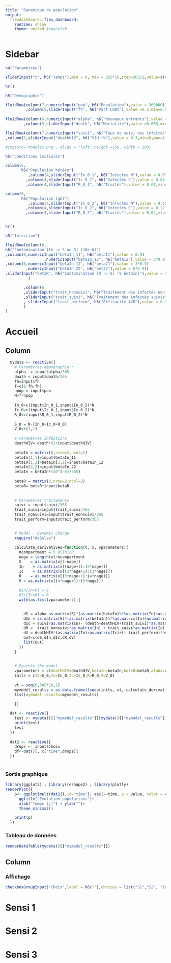```yaml
---
title: "Dynamique de population"
output: 
  flexdashboard::flex_dashboard:
    runtime: shiny
    theme: united #spacelab
---
```



Sidebar {.sidebar data-width=250}
===================================== 
```r
h4("Paramètres")

sliderInput("t", h5("Temps"),min = 0, max = 365*10,step=365/2,value=c(0,365*3))

hr()

h5("Démographie")

fluidRow(column(7,numericInput("pop", h6("Population"),value = 300000))
         ,column(5,sliderInput("fh", h6("Part LGBT"),value =0.2,min=0.05,max=0.7,step=0.1)))
   
fluidRow(column(6,numericInput("alpha", h6("Nouveaux entrants"),value = 1000))
        ,column(5,sliderInput("death", h6("Mortalité"),value =0.008,min=0,max=0.1,step=0.001)))

fluidRow(column(7,numericInput("suivi", h6("Taux de suivi des infectés"),value = 0.7))
,column(5,sliderInput("deathHIV", h6("VIH *%"),value = 0.3,min=0,max=1.5,step=0.1)))

#img(src='Modele2.png', align = "left",height =150, width = 200)

h5("Conditions initiales")

column(6,
       h5("Population hétéro")
          ,column(4,sliderInput("In_0_1", h6("Infectés N"),value = 0.07,min=0,max=1,step=0.01))
         ,column(4,sliderInput("Ic_0_1", h6("Infectés C"),value = 0.04,min=0,max=1,step=0.01))
         ,column(4,sliderInput("R_0_1", h6("Traités"),value = 0.01,min=0,max=1,step=0.01)))

column(6,
       h5("Population lgbt")
          ,column(4,sliderInput("In_0_2", h6("Infectés N"),value = 0.15,min=0,max=1,step=0.01))
         ,column(4,sliderInput("Ic_0_2", h6("Infectés C"),value = 0.22,min=0,max=1,step=0.01))
         ,column(4,sliderInput("R_0_2", h6("Traités"),value = 0.04,min=0,max=1,step=0.01)))


hr()

h5("Infection")

fluidRow(column(6,
h6("Contamination [In -> S ou R] (10e-6)") 
,column(6,numericInput("betaIn_11", h6("beta11"),value = 0.9)
                 ,numericInput("betaIn_12", h6("beta12"),value = 3*0.9))
,column(6,numericInput("betaIn_12", h6("beta21"),value = 3*0.9)
         ,numericInput("betaIn_22", h6("bet22"),value = 6*0.9))
,sliderInput("betaR", h6("Contamination [R -> S] [% betaIn]"),value = 5,min=0,max=100,post="%")
          )

        ,column(6
        ,sliderInput("trait_nonsuivi", h6("Traitement des infectés non suivis"),value = 0.4,min=0,max=1,step=0.1)
        ,sliderInput("trait_suivi", h6("Traitement des infectés suivis"),value = 0.5,min=0,max=1,step=0.1)
        , sliderInput("trait_perform", h6("Efficacité AVR"),value = 0.9,min=0,max=1,step=0.1)
        )
)
```

Accueil
===================================== 

Column {.tabset}
-------------------------------------

    
```r
  mydata <- reactive({
    # Paramètres démographie :
    alpha  = input$alpha/365
    death = input$death/365 
    fh=input$fh
    f=c(1-fh,fh)
    npop = input$pop
    N=f*npop
 
    In_0=c(input$In_0_1,input$In_0_2)*N
    Ic_0=c(input$Ic_0_1,input$Ic_0_2)*N
    R_0=c(input$R_0_1,input$R_0_2)*N
    
    S_0 = N-(In_0+Ic_0+R_0)
    V_0=c(1,1)
    
    # Paramètres infections
    deathHIV= death*(1+input$deathHIV)
    
    betaIn = matrix(0,nrow=2,ncol=2)
    betaIn[1,1]=input$betaIn_11
    betaIn[1,2]=betaIn[2,1]=input$betaIn_12
    betaIn[2,2]=input$betaIn_22
    betaIn = betaIn*(10^(-6)/365)
    
    betaR = matrix(0,nrow=2,ncol=2)
    betaR= betaR*input$betaR
    
    
    # Paramètres traitements
    suivi = input$suivi/365
    trait_suivi=input$trait_suivi/365
    trait_nonsuivi=input$trait_nonsuivi/365
    trait_perform=input$trait_perform/365
  

    # Model - Dynamic Change
    require("deSolve")
    
    calculate_derivatives=function(t, x, vparameters){
      ncompartment = 5 #SInIcR
      nage = length(x)/ncompartment
      S    = as.matrix(x[1:nage])
      In    = as.matrix(x[(nage+1):(2*nage)])
      Ic    = as.matrix(x[(2*nage+1):(3*nage)])
      R    = as.matrix(x[(3*nage+1):(4*nage)])
      V = as.matrix(x[(4*nage+1):(5*nage)])
      
      #In[In<0] = 0 
      #Ic[Ic<0] = 0 
      with(as.list(vparameters),{

        
        dS = alpha-as.matrix(S)*(as.matrix(betaIn)%*%as.matrix(In)+as.matrix(betaR)%*%as.matrix(R)) - as.matrix(S*death)
        dIn = as.matrix(S)*(as.matrix(betaIn)%*%as.matrix(In)+as.matrix(betaR)%*%as.matrix(R)) - (suivi+death+deathHIV+trait_nonsuivi)*as.matrix(In) 
        dIc = suivi*as.matrix(In)- (death+deathHIV+trait_suivi)*as.matrix(Ic) 
        dR =  trait_nonsuivi*as.matrix(In) + trait_suivi*as.matrix(Ic) - (death+deathHIV*(1-trait_perform))*as.matrix(R) - as.matrix(R)*(as.matrix(betaIn)%*%as.matrix(In))
        dV = deathHIV*(as.matrix(In)+as.matrix(Ic)+(1-trait_perform)*as.matrix(R))
        out=c(dS,dIn,dIc,dR,dV)
        list(out)
      })
    }
    
    
    # Execute the model
    vparameters = c(deathHIV=deathHIV,betaIn=betaIn,betaR=betaR,alpha=alpha,death=death,suivi=suivi,trait_suivi=trait_suivi,trait_nonsuivi=trait_nonsuivi,trait_perform=trait_perform)
    inits = c(S=S_0,In=In_0,Ic=Ic_0,R=R_0,V=V_0)
    
    vt = seq(0,365*10,1)  
    mymodel_results = as.data.frame(lsoda(inits, vt, calculate_derivatives, vparameters))
    list(mymodel_results=mymodel_results)
    
    })

  dat <- reactive({
    test <- mydata()[["mymodel_results"]][mydata()[["mymodel_results"]]$time %in%seq(from=0,to=max(input$t),by=1),]
    print(test)
    test
  })
  
  dat2 <- reactive({
    drops <- input$Choix
    df<-dat()[, c("time",drops)]
  })
   
```

### Sortie graphique

```r
library(ggplot2) ; library(reshape2) ; library(plotly)
renderPlot({
    p<- ggplot(melt(dat2(),id="time"), aes(x=time, y = value, color = variable))+geom_line() + 
      ggtitle("Evolution populations")+
      xlab("Temps (j)") + ylab("")+
      theme_minimal() 

    print(p)
  }) 

```


### Tableau de données

```r
renderDataTable(mydata()[["mymodel_results"]]) 
```

Column {data-width=120}
-------------------------------------

### Affichage 

```r
checkboxGroupInput("Choix",label = h6(""),choices = list("S1","S2", "In1","In2","Ic1","Ic2","R1","R2","V1","V2"),selected = c("S2","In1","In2","Ic1","Ic2","R1","R2"))
```



Sensi 1 {data-navmenu="Sensibilités"}
===================================== 

Sensi 2 {data-navmenu="Sensibilités"}
===================================== 

Sensi 3 {data-navmenu="Sensibilités"}
===================================== 